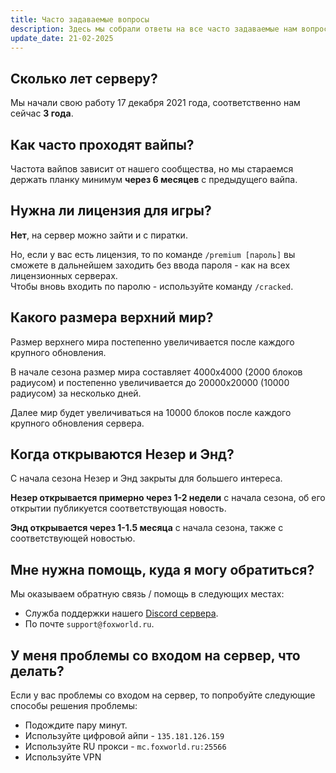 ```yaml
---
title: Часто задаваемые вопросы
description: Здесь мы собрали ответы на все часто задаваемые нам вопросы.
update_date: 21-02-2025
---
```

## Сколько лет серверу?
Мы начали свою работу 17 декабря 2021 года, соответственно нам сейчас **3 года**.
## Как часто проходят вайпы?
Частота вайпов зависит от нашего сообщества, но мы стараемся держать планку минимум **через 6 месяцев** с предыдущего вайпа.
## Нужна ли лицензия для игры?
**Нет**, на сервер можно зайти и с пиратки.

Но, если у вас есть лицензия, то по команде `/premium [пароль]` вы сможете в дальнейшем заходить без ввода пароля - как на всех лицензионных серверах.
<br/>Чтобы вновь входить по паролю - используйте команду `/cracked`.
## Какого размера верхний мир?
Размер верхнего мира постепенно увеличивается после каждого крупного обновления.

В начале сезона размер мира составляет 4000x4000 (2000 блоков радиусом) и постепенно увеличивается до 20000x20000 (10000 радиусом) за несколько дней.

Далее мир будет увеличиваться на 10000 блоков после каждого крупного обновления сервера.
## Когда открываются Незер и Энд?
С начала сезона Незер и Энд закрыты для большего интереса.

**Незер открывается примерно через 1-2 недели** с начала сезона, об его открытии публикуется соответствующая новость.

**Энд открывается через 1-1.5 месяца** с начала сезона, также с соответствующей новостью.
## Мне нужна помощь, куда я могу обратиться?
Мы оказываем обратную связь / помощь в следующих местах:
* Служба поддержки нашего [Discord сервера](https://discord.gg/2yyeWQ5unZ).
* По почте `support@foxworld.ru`.
## У меня проблемы со входом на сервер, что делать?
Если у вас проблемы со входом на сервер, то попробуйте следующие способы решения проблемы:
* Подождите пару минут.
* Используйте цифровой айпи - `135.181.126.159`
* Используйте RU прокси - `mc.foxworld.ru:25566`
* Используйте VPN